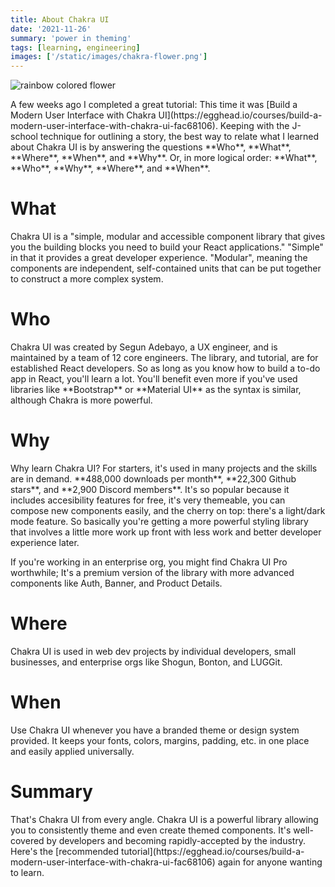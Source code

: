 ```yaml
---
title: About Chakra UI
date: '2021-11-26'
summary: 'power in theming'
tags: [learning, engineering]
images: ['/static/images/chakra-flower.png']
---
```


![rainbow colored flower](/static/images/chakra-flower.png)

<p>
  A few weeks ago I completed a great tutorial: This time it was [Build a Modern User Interface with
  Chakra UI](https://egghead.io/courses/build-a-modern-user-interface-with-chakra-ui-fac68106).
  Keeping with the J-school technique for outlining a story, the best way to relate what I learned
  about Chakra UI is by answering the questions **Who**, **What**, **Where**, **When**, and **Why**.
  Or, in more logical order: **What**, **Who**, **Why**, **Where**, and **When**.
</p>

<h1>What</h1>
<p>
  Chakra UI is a "simple, modular and accessible component library that gives you the building
  blocks you need to build your React applications." "Simple" in that it provides a great developer
  experience. "Modular", meaning the components are independent, self-contained units that can be
  put together to construct a more complex system.
</p>

<h1>Who</h1>
<p>
  Chakra UI was created by Segun Adebayo, a UX engineer, and is maintained by a team of 12 core
  engineers. The library, and tutorial, are for established React developers. So as long as you know
  how to build a to-do app in React, you'll learn a lot. You'll benefit even more if you've used
  libraries like **Bootstrap** or **Material UI** as the syntax is similar, although Chakra is more
  powerful.
</p>

<h1>Why</h1>
<p>
  Why learn Chakra UI? For starters, it's used in many projects and the skills are in demand.
  **488,000 downloads per month**, **22,300 Github stars**, and **2,900 Discord members**. It's so
  popular because it includes accesibility features for free, it's very themeable, you can compose
  new components easily, and the cherry on top: there's a light/dark mode feature. So basically
  you're getting a more powerful styling library that involves a little more work up front with less
  work and better developer experience later.
</p>
<p>
  If you're working in an enterprise org, you might find Chakra UI Pro worthwhile; It's a premium
  version of the library with more advanced components like Auth, Banner, and Product Details.
</p>

<h1>Where</h1>
<p>
  Chakra UI is used in web dev projects by individual developers, small businesses, and enterprise
  orgs like Shogun, Bonton, and LUGGit.
</p>

<h1>When</h1>
<p>
  Use Chakra UI whenever you have a branded theme or design system provided. It keeps your fonts,
  colors, margins, padding, etc. in one place and easily applied universally.
</p>

<h1>Summary</h1>
<p>
  That's Chakra UI from every angle. Chakra UI is a powerful library allowing you to consistently
  theme and even create themed components. It's well-covered by developers and becoming
  rapidly-accepted by the industry. Here's the [recommended
  tutorial](https://egghead.io/courses/build-a-modern-user-interface-with-chakra-ui-fac68106) again
  for anyone wanting to learn.
</p>
